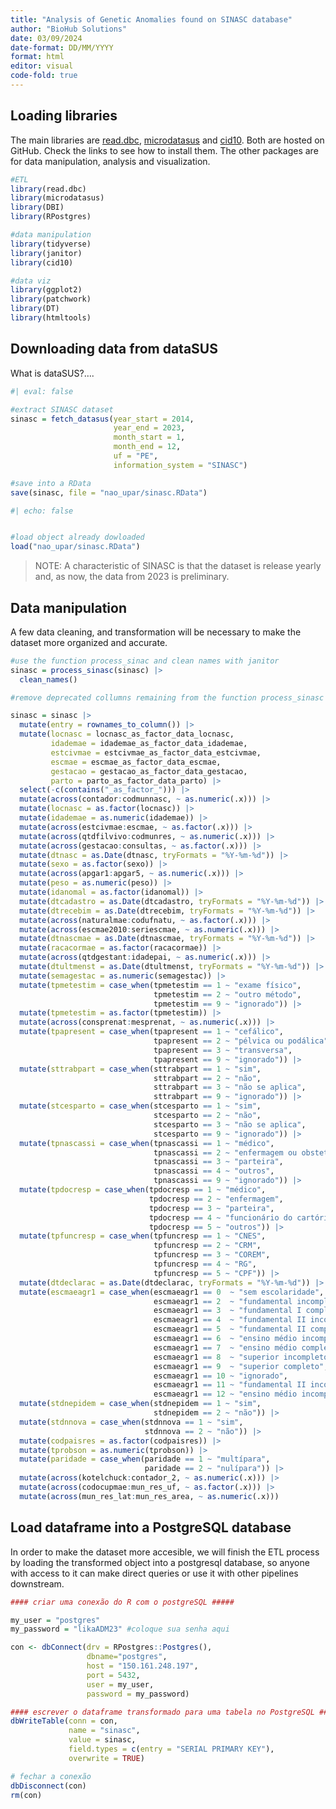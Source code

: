 ```yaml
---
title: "Analysis of Genetic Anomalies found on SINASC database"
author: "BioHub Solutions"
date: 03/09/2024
date-format: DD/MM/YYYY
format: html
editor: visual
code-fold: true
---
```


## Loading libraries

The main libraries are [read.dbc](https://github.com/danicat/read.dbc), [microdatasus](https://github.com/rfsaldanha/microdatasus) and [cid10](https://github.com/msrodrigues/cid10). Both are hosted on GitHub. Check the links to see how to install them. The other packages are for data manipulation, analysis and visualization.

```r

#ETL
library(read.dbc)
library(microdatasus)
library(DBI)
library(RPostgres)

#data manipulation
library(tidyverse)
library(janitor)
library(cid10)

#data viz
library(ggplot2)
library(patchwork)
library(DT)
library(htmltools)
```

## Downloading data from dataSUS

What is dataSUS?....

```r
#| eval: false

#extract SINASC dataset
sinasc = fetch_datasus(year_start = 2014,
                       year_end = 2023,
                       month_start = 1,
                       month_end = 12,
                       uf = "PE",
                       information_system = "SINASC")

#save into a RData
save(sinasc, file = "nao_upar/sinasc.RData")
```

```r
#| echo: false


#load object already dowloaded
load("nao_upar/sinasc.RData")

```

> NOTE: A characteristic of SINASC is that the dataset is release yearly and, as now, the data from 2023 is preliminary.

## Data manipulation

A few data cleaning, and transformation will be necessary to make the dataset more organized and accurate.

```r

#use the function process_sinac and clean names with janitor
sinasc = process_sinasc(sinasc) |> 
  clean_names()

#remove deprecated collumns remaining from the function process_sinasc

sinasc = sinasc |> 
  mutate(entry = rownames_to_column()) |> 
  mutate(locnasc = locnasc_as_factor_data_locnasc,
         idademae = idademae_as_factor_data_idademae,
         estcivmae = estcivmae_as_factor_data_estcivmae,
         escmae = escmae_as_factor_data_escmae, 
         gestacao = gestacao_as_factor_data_gestacao,
         parto = parto_as_factor_data_parto) |> 
  select(-c(contains("_as_factor_"))) |>
  mutate(across(contador:codmunnasc, ~ as.numeric(.x))) |>
  mutate(locnasc = as.factor(locnasc)) |> 
  mutate(idademae = as.numeric(idademae)) |> 
  mutate(across(estcivmae:escmae, ~ as.factor(.x))) |>
  mutate(across(qtdfilvivo:codmunres, ~ as.numeric(.x))) |>
  mutate(across(gestacao:consultas, ~ as.factor(.x))) |>
  mutate(dtnasc = as.Date(dtnasc, tryFormats = "%Y-%m-%d")) |>
  mutate(sexo = as.factor(sexo)) |> 
  mutate(across(apgar1:apgar5, ~ as.numeric(.x))) |> 
  mutate(peso = as.numeric(peso)) |> 
  mutate(idanomal = as.factor(idanomal)) |> 
  mutate(dtcadastro = as.Date(dtcadastro, tryFormats = "%Y-%m-%d")) |>
  mutate(dtrecebim = as.Date(dtrecebim, tryFormats = "%Y-%m-%d")) |>
  mutate(across(naturalmae:codufnatu, ~ as.factor(.x))) |>
  mutate(across(escmae2010:seriescmae, ~ as.numeric(.x))) |> 
  mutate(dtnascmae = as.Date(dtnascmae, tryFormats = "%Y-%m-%d")) |>
  mutate(racacormae = as.factor(racacormae)) |>   
  mutate(across(qtdgestant:idadepai, ~ as.numeric(.x))) |>  
  mutate(dtultmenst = as.Date(dtultmenst, tryFormats = "%Y-%m-%d")) |>
  mutate(semagestac = as.numeric(semagestac)) |> 
  mutate(tpmetestim = case_when(tpmetestim == 1 ~ "exame físico",
                                tpmetestim == 2 ~ "outro método",
                                tpmetestim == 9 ~ "ignorado")) |> 
  mutate(tpmetestim = as.factor(tpmetestim)) |> 
  mutate(across(consprenat:mesprenat, ~ as.numeric(.x))) |> 
  mutate(tpapresent = case_when(tpapresent == 1 ~ "cefálico",
                                tpapresent == 2 ~ "pélvica ou podálica",
                                tpapresent == 3 ~ "transversa",
                                tpapresent == 9 ~ "ignorado")) |> 
  mutate(sttrabpart = case_when(sttrabpart == 1 ~ "sim",
                                sttrabpart == 2 ~ "não",
                                sttrabpart == 3 ~ "não se aplica",
                                sttrabpart == 9 ~ "ignorado")) |>
  mutate(stcesparto = case_when(stcesparto == 1 ~ "sim",
                                stcesparto == 2 ~ "não",
                                stcesparto == 3 ~ "não se aplica",
                                stcesparto == 9 ~ "ignorado")) |> 
  mutate(tpnascassi = case_when(tpnascassi == 1 ~ "médico",
                                tpnascassi == 2 ~ "enfermagem ou obstetriz",
                                tpnascassi == 3 ~ "parteira",
                                tpnascassi == 4 ~ "outros",
                                tpnascassi == 9 ~ "ignorado")) |> 
  mutate(tpdocresp = case_when(tpdocresp == 1 ~ "médico",
                               tpdocresp == 2 ~ "enfermagem",
                               tpdocresp == 3 ~ "parteira",
                               tpdocresp == 4 ~ "funcionário do cartório",
                               tpdocresp == 5 ~ "outros")) |> 
  mutate(tpfuncresp = case_when(tpfuncresp == 1 ~ "CNES",
                                tpfuncresp == 2 ~ "CRM",
                                tpfuncresp == 3 ~ "COREM",
                                tpfuncresp == 4 ~ "RG",
                                tpfuncresp == 5 ~ "CPF")) |>
  mutate(dtdeclarac = as.Date(dtdeclarac, tryFormats = "%Y-%m-%d")) |>
  mutate(escmaeagr1 = case_when(escmaeagr1 == 0  ~ "sem escolaridade",
                                escmaeagr1 == 2  ~ "fundamental incompleto",
                                escmaeagr1 == 3  ~ "fundamental I completo",
                                escmaeagr1 == 4  ~ "fundamental II incompleto",
                                escmaeagr1 == 5  ~ "fundamental II completo",
                                escmaeagr1 == 6  ~ "ensino médio incompleto",
                                escmaeagr1 == 7  ~ "ensino médio completo",
                                escmaeagr1 == 8  ~ "superior incompleto",
                                escmaeagr1 == 9  ~ "superior completo",
                                escmaeagr1 == 10 ~ "ignorado",
                                escmaeagr1 == 11 ~ "fundamental II incompleto ou inespecífico",
                                escmaeagr1 == 12 ~ "ensino médio incompleto ou inespecífico")) |>
  mutate(stdnepidem = case_when(stdnepidem == 1 ~ "sim",
                                stdnepidem == 2 ~ "não")) |> 
  mutate(stdnnova = case_when(stdnnova == 1 ~ "sim",
                              stdnnova == 2 ~ "não")) |>
  mutate(codpaisres = as.factor(codpaisres)) |> 
  mutate(tprobson = as.numeric(tprobson)) |> 
  mutate(paridade = case_when(paridade == 1 ~ "multípara",
                              paridade == 2 ~ "nulípara")) |>  
  mutate(across(kotelchuck:contador_2, ~ as.numeric(.x))) |>
  mutate(across(codocupmae:mun_res_uf, ~ as.factor(.x))) |>
  mutate(across(mun_res_lat:mun_res_area, ~ as.numeric(.x)))
```

## Load dataframe into a PostgreSQL database

In order to make the dataset more accesible, we will finish the ETL process by loading the transformed object into a postgresql database, so anyone with access to it can make direct queries or use it with other pipelines downstream.

```r

#### criar uma conexão do R com o postgreSQL #####

my_user = "postgres"
my_password = "likaADM23" #coloque sua senha aqui

con <- dbConnect(drv = RPostgres::Postgres(),
                 dbname="postgres",
                 host = "150.161.248.197",
                 port = 5432,
                 user = my_user,
                 password = my_password)

#### escrever o dataframe transformado para uma tabela no PostgreSQL ####
dbWriteTable(conn = con,
             name = "sinasc",   
             value = sinasc,
             field.types = c(entry = "SERIAL PRIMARY KEY"),
             overwrite = TRUE)

# fechar a conexão
dbDisconnect(con)
rm(con)
```
